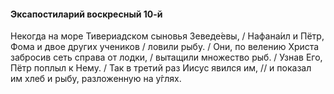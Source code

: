 #### Эксапостиларий воскресный 10-й

Некогда на море Тивериадском сыновья Зеведе́евы, / Нафана́ил и Пётр, Фома и двое других учеников / ловили рыбу. / Они, по велению Христа забросив сеть справа от лодки, / вытащили множество рыб. / Узнав Его, Пётр поплыл к Нему. / Так в третий раз Иисус явился им, // и показал им хлеб и рыбу, разложенную на у́глях.
